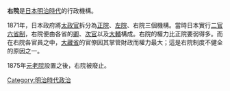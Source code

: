 {{unreferenced|time=2013-11-29T10:29:20+00:00}}
{{japanese|japanese=右院|kana=ういん|romaji=U in}}
'''右院'''是[[日本|日本]][[明治時代|明治時代]]的行政機構。

1871年，日本政府將[[太政官|太政官]]拆分為[[正院|正院]]、[[左院|左院]]、右院三個機構。當時日本實行[[二官六省制|二官六省制]]，右院便由各省的[[卿|卿]]、[[次官|次官]]以及[[大輔|大輔]]構成。右院的權力比正院要弱得多。而在右院各官員之中，[[大藏省|大藏省]]的官僚因其掌管財政而權力最大；這是右院制度不健全的原因之一。

1875年[[元老院_(日本)|元老院]]設置之後，右院被廢止。

{{大日本帝國}}

[[Category:明治時代政治|Category:明治時代政治]]